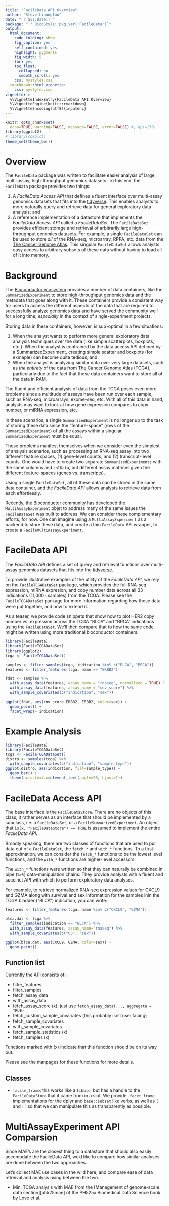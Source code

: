 ```yaml
---
title: "FacileData API Overview"
author: "Steve Lianoglou"
date: "`r Sys.Date()`"
package: "`r BiocStyle::pkg_ver('FacileData')`"
output:
  html_document:
    code_folding: show
    fig_caption: yes
    self_contained: yes
    highlight: pygments
    fig_width: 5
    toc: yes
    toc_float:
      collapsed: no
      smooth_scroll: yes
    css: mystyles.css
  rmarkdown::html_vignette:
    css: mystyles.css
vignette: >
  %\VignetteIndexEntry{FacileData API Overview}
  %\VignetteEngine{knitr::rmarkdown}
  %\VignetteEncoding[utf8]{inputenc}
---
```


```r
knitr::opts_chunk$set(
  echo=TRUE, warning=FALSE, message=FALSE, error=FALSE) #, dpi=150)
library(ggplot2)
# library(cowplot)
theme_set(theme_bw())
```

# Overview

The `FacileData` package was written to facilitate easier analysis of large,
multi-assay, high-throughput genomics datasets. To this end, the `FacileData`
package provides two things:

1. A *FacileData Access API* that defines a fluent interface over multi-assay
   genomics datasets that fits into the [tidyverse][tidyverse]. This enables
   analysts to more naturally query and retrieve data for general exploratory
   data analysis; and
2. A reference implementation of a datastore that implements the
   *FacileData Access API* called a *FacileDataSet*. The `FacileDataSet`
   provides efficient storage and retrieval of arbitrarily large high-throughput
   genomics datasets. For example, a single `FacileDataSet` can be used to store
   *all* of the RNA-seq, microarray, RPPA, etc. data from the
   [The Cancer Genome Atlas][tcga]. This singular `FacileDataSet` allows
   analysts easy access to arbitrary subsets of these data without having to
   load all of it into memory.

[tcga]: https://cancergenome.nih.gov/
[tidyverse]: https://www.tidyverse.org/

# Background

The [Bioconductor ecosystem][bioc] provides a number of data containers, like
the [`SummarizedExperiment`][SummarizedExperiment] to store high-throughput
genomics data and the metadata that goes along with it. These containers provide
a consistent way for users to access the different aspects of the data that are
required to successfully analyze genomics data and have served the community
well for a long time, *especially* in the context of single-experiment projects.

Storing data in these containers, however, is sub-optimal in a few situations:

1. When the analyst wants to perform more general exploratory data analysis
   techniques over the data (like simple scatterplots, boxplots, etc.). When
   the analyst is contrained by the data access API defined by a
   SummarizedExperiment, creating simple scatter and boxplots (for exmaple)
   can become quite tedious; and
2. When the analyst is analyzing similar data over very large datasets, such as
   *the entirety* of the data from [The Cancer Genome Atlas][tcga] (TCGA),
   particularly due to the fact that these data containers want to store all of
   the data in RAM.

The fluent and efficient analysis of data from the TCGA poses even more problems
since a multitude of assays have been run over each sample, such as RNA-seq,
microarrays, exome-seq, etc. With all of this data in hand, analysts may want to
look at how gene expression compares to copy number, or miRNA expression, etc.

In these scenarios, a single `SummarizedExperiment` is no longer up to the task
of storing these data since the "feature-space" (rows of the
`SummarizedExperiment`) of all the assays within a singular
`SummarizedExperiment` must be equal.

These problems manifest themselves when we consider even the simplest of
analysis scenarios, such as processing an RNA-seq assay into two different
feature spaces, (1) gene-level counts; and (2) transcript-level counts. One
would have to create two separate `SummarizedExperiments` with the same columns
and `colData`, but different assay matrices given the different feature-spaces
(genes vs. transcripts).

Using a single `FacileDataSet`, all of these data can be stored in the same
data container, and the *FacileData API* allows analysts to retrieve data from
each effortlessly.

Recently, the Bioconductor community has developed the `MultiAssayExperiment`
objet to address many of the same issues the `FacileDataSet` was built to
address. We can consider these complementary efforts, for now. One can imagine
using a `MultiAssayExperiment` as a backend to store these data, and create
a thin `FacileData` API wrapper, to create a `FacileMultiAssayExperiment`.

[bioc]: http://bioconductor.org/
[SummarizedExperiment]: http://bioconductor.org/packages/SummarizedExperiment/

# FacileData API

The *FacileData API* defines a set of query and retrieval functions over
multi-assay genomics datasets that fits into the [tidyverse][tidyverse].

<div class="note">
To provide illustrative examples of the utility of the *FacileData API*,
we rely on the `FacileTCGADataSet` package, which provides the full RNA-seq
expression, miRNA expresion, and copy number data across all 33 indications
(11,000+ samples) from the TCGA. Please see the `FacileTCGADataSet` package
for more information regarding how these data were put together, and how to
extend it.
</div>

As a teaser, we provide code snippets that show how to plot HER2 copy number
vs. expression across the TCGA "BLCA" and "BRCA" indications using the
`FacileDataSet`. We'll then compare that to how the same code might be written
using more traditional bioconductor containers.

```r
library(FacileData)
library(FacileTCGADataSet)
library(ggplot2)
tcga <- FacileTCGADataSet()

samples <- filter_samples(tcga, indication %in% c("BLCA", "BRCA"))
features <- filter_features(tcga, name == "ERBB2")

fdat <- samples %>%
  with_assay_data(features, assay_name = "rnaseq", normalized = TRUE) %>%
  with_assay_data(features, assay_name = "cnv_score") %>%
  with_sample_covariates(c("indication", "sex"))

ggplot(fdat, aes(cnv_score_ERBB2, ERBB2, color=sex)) +
  geom_point() +
  facet_wrap(~ indication)
```

# Example Analysis

```r
library(FacileData)
library(FacileTCGADataSet)
tcga <- FacileTCGADataSet()
distro <- samples(tcga) %>%
  with_sample_covariates(c("indication", "sample_type"))
ggplot(distro, aes(indication, fill=sample_type)) +
  geom_bar() +
  theme(axis.text.x=element_text(angle=90, hjust=1))
```

# FacileData Access API

The base interface is the `FacileDataStore`. There are no objects of this class,
it rather serves as an interface that should be implemented by a subclass, i.e.
a `FacileDataSet`, or a `FacileSummarizedExperiment`. An object that
`is(x, "FacileDataStore") == TRUE` is assumed to implement the entire
*FacileData API*.

Broadly speaking, there are two classes of functions that are used to pull data
out of a `FacileDataSet`, the `fetch_*` and `with_*` functions. To a first
approximation, we can consider the `fetch_*` functions to be the lowest level
functions, and the `with_*` functions are higher-level accessors.

The `with_*` functions were written so that they can naturally be combined in
pipe (`%>%`) data-manipulation chains. They provide analysts with a fluent and
succinct API with which to perform exploratory data analyses.

For example, to retrieve normalized RNA-seq expression values for CXCL9 and GZMA
along with survival and sex information for the samples inin the TCGA bladder
("BLCA") indication, you can write:

```r
features <- filter_features(tcga, name %in% c("CXCL9", "GZMA"))

blca.dat <- tcga %>%
  filter_samples(indication == "BLCA") %>%
  with_assay_data(features, assay_name="rnaseq") %>%
  with_sample_covariates(c("OS", "sex"))

ggplot(blca.dat, aes(CXCL9, GZMA, color=sex)) +
  geom_point()
```

## Function list
Currently the API consists of:

- filter_features
- filter_samples
- fetch_assay_data
- with_assay_data
- fetch_assay_score (x): just use `fetch_assay_data(..., aggregate = TRUE)`
- fetch_custom_sample_covariates (this probably isn't user facing)
- fetch_sample_covariates
- with_sample_covariates
- fetch_sample_statistics (x)
- fetch_samples (x)

Functions marked with (x) indicate that this function should be on its way out.

Please see the manpages for these functions for more details.

## Classes

* `facile_frame`: this works like a `tibble`, but has a handle to the
  `FacileDataStore` that it came from in a slot. We provide `.facet_frame`
  implementations for the dplyr and `base::subset` like verbs, as well as
  `[` and `[[` so that we can manipulate this as transparently as possible.

# MultiAssayExperiment API Comparsion

Since MAE's are the closest thing to a datastore that should also easily
accomodate the FacileData API, we'd like to compare how similar analyses are
done between the two approaches.

Let's collect MAE use cases in the wild here, and compare ease of data retreival
and analysis using between the two.

* Mini TCGA analysis with MAE from the 
  [Management of genome-scale data section][ph525mae] of the PH525x 
  Biomedical Data Science book by Love et al.


[MAEph525]: http://genomicsclass.github.io/book/pages/dataman2017.html#multiomic
